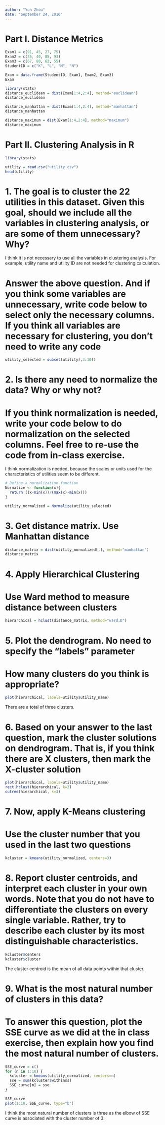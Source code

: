 ```yaml
---
author: "Yun Zhou"
date: "September 24, 2016"
---
```


# Part I. Distance Metrics 

```r
Exam1 = c(91, 45, 27, 75) 
Exam2 = c(35, 40, 85, 93) 
Exam3 = c(67, 80, 62, 55)
StudentID = c("K", "L", "M", "N")

Exam = data.frame(StudentID, Exam1, Exam2, Exam3)
Exam

library(stats)
distance_euclidean = dist(Exam[1:4,2:4], method="euclidean")
distance_euclidean

distance_manhattan = dist(Exam[1:4,2:4], method="manhattan")
distance_manhattan

distance_maximum = dist(Exam[1:4,2:4], method="maximum")
distance_maximum
```


# Part II. Clustering Analysis in R
```r
library(stats)

utility = read.csv("utility.csv")
head(utility)
```

# 1. The goal is to cluster the 22 utilities in this dataset. Given this goal, should we include all the variables in clustering analysis, or are some of them unnecessary? Why?

I think it is not necessary to use all the variables in clustering analysis. For example, utility name and utility ID are not needed for clustering calculation. 

# Answer the above question. And if you think some variables are unnecessary, write code below to select only the necessary columns. If you think all variables are necessary for clustering, you don't need to write any code

```r
utility_selected = subset(utility[,3:10])
```


# 2. Is there any need to normalize the data? Why or why not?
# If you think normalization is needed, write your code below to do normalization on the selected columns. Feel free to re-use the code from in-class exercise. 

I think normalization is needed, because the scales or units used for the characteristics of utilities seem to be different. 

```r
# Define a normalization function 
Normalize <- function(x){
  return ((x-min(x))/(max(x)-min(x)))
}

utility_normalized = Normalize(utility_selected)
```

# 3. Get distance matrix. Use Manhattan distance

```r
distance_matrix = dist(utility_normalized[,], method="manhattan")
distance_matrix
```


# 4. Apply Hierarchical Clustering
# Use Ward method to measure distance between clusters

```r
hierarchical = hclust(distance_matrix, method="ward.D")
```

# 5. Plot the dendrogram. No need to specify the "labels" parameter
# How many clusters do you think is appropriate?

```r
plot(hierarchical, labels=utility$utility_name)
```

There are a total of three clusters. 

# 6. Based on your answer to the last question, mark the cluster solutions on dendrogram. That is, if you think there are X clusters, then mark the X-cluster solution

```r
plot(hierarchical, labels=utility$utility_name)
rect.hclust(hierarchical, k=3)
cutree(hierarchical, k=3)
```

# 7. Now, apply K-Means clustering
# Use the cluster number that you used in the last two questions

```r
kcluster = kmeans(utility_normalized, centers=3)
```


# 8. Report cluster centroids, and interpret each cluster in your own words. Note that you do not have to differentiate the clusters on every single variable. Rather, try to describe each cluster by its most distinguishable characteristics.

```r
kcluster$centers
kcluster$cluster
```



The cluster centroid is the mean of all data points within that cluster. 

# 9. What is the most natural number of clusters in this data?
# To answer this question, plot the SSE curve as we did at the in class exercise, then explain how you find the most natural number of clusters.

```r
SSE_curve = c()
for (n in 1:10) {
  kcluster = kmeans(utility_normalized, centers=n)
  sse = sum(kcluster$withinss)
  SSE_curve[n] = sse
}

SSE_curve
plot(1:10, SSE_curve, type="b")
```

I think the most natural number of clusters is three as the elbow of SSE curve is associated with the cluster number of 3. 
